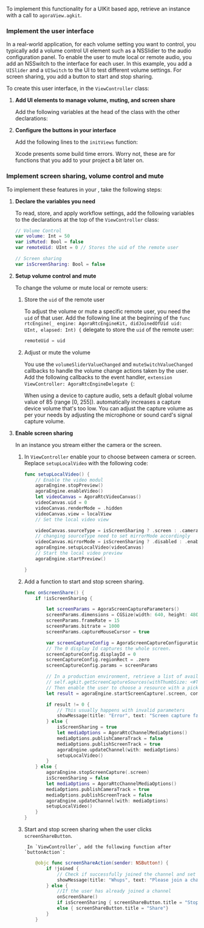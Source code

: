 

<PlatformWrapper platform="macos">

To implement this functionality for a UIKit based app, retrieve an <Vg k="ENGINE" /> instance with a call to `agoraView.agkit`.

### Implement the user interface

In a real-world application, for each volume setting you want to control, you typically add a volume control UI element such as a <Link target="_blank" to="https://developer.apple.com/documentation/appkit/nsslider">NSSlidier</Link> to the audio configuration panel. To enable the user to mute local or remote audio, you add an <Link target="_blank" to="https://developer.apple.com/documentation/appkit/nsswitch">NSSwitch</Link> to the interface for each user. In this example, you add a `UISlider` and a `UISwitch` to the UI to test different volume settings. For screen sharing, you add a button to start and stop sharing.

To create this user interface, in the `ViewController` class:

1. **Add UI elements to manage volume,  muting, and screen share**

    Add the following variables at the head of the class with the other declarations:

    <CreateUI />

1. **Configure the buttons in your interface**

    Add the following lines to the `initViews` function:

    <ConfigureButtons />

    Xcode presents some build time errors. Worry not, these are for functions that you add to your project a bit later on.



### Implement screen sharing, volume control and mute

To implement these features in your <Vpl k="CLIENT" />, take the following steps:

1. **Declare the variables you need**

    To read, store, and apply workflow settings, add the following variables to the declarations at the top of the `ViewController` class:

    ```swift
    // Volume Control
    var volume: Int = 50
    var isMuted: Bool = false
    var remoteUid: UInt = 0 // Stores the uid of the remote user

    // Screen sharing
    var isScreenSharing: Bool = false
    ```

1. **Setup volume control and mute**

    To change the volume or mute local or remote users:

    1. Store the `uid` of the remote user

        To adjust the volume or mute a specific remote user, you need the `uid` of that user. Add the following line at the beginning of the `func rtcEngine(_ engine: AgoraRtcEngineKit, didJoinedOfUid uid: UInt, elapsed: Int) {` delegate to store the `uid` of the remote user:

        ```swift
        remoteUid = uid
        ```

    2. Adjust or mute the volume

        You use the `volumeSliderValueChanged` and `muteSwitchValueChanged` callbacks to handle the volume change actions taken by the user. Add the following callbacks to the <Vg k="ENGINE" /> event handler, `extension ViewController: AgoraRtcEngineDelegate {`:

        <AdjustMuteVolume />

        When using a device to capture audio, <Vg k="VSDK" /> sets a default global volume value of 85 (range [0, 255]). <Vg k="VSDK" /> automatically increases a capture device volume that's too low. You can adjust the capture volume as per your needs by adjusting the microphone or sound card's signal capture volume.

1. **Enable screen sharing**

    In an  <Vg k="ENGINE" /> instance you stream either the camera or the screen.

    1. In `ViewController` enable your <Vg k="ENGINE" /> to choose between camera or screen. Replace `setupLocalVideo` with the following code:

        ```swift
        func setupLocalVideo() {
            // Enable the video modul
            agoraEngine.stopPreview()
            agoraEngine.enableVideo()
            let videoCanvas = AgoraRtcVideoCanvas()
            videoCanvas.uid = 0
            videoCanvas.renderMode = .hidden
            videoCanvas.view = localView
            // Set the local video view

            videoCanvas.sourceType = isScreenSharing ? .screen : .camera
            // changing sourceType need to set mirrorMode accordingly
            videoCanvas.mirrorMode = isScreenSharing ? .disabled : .enabled
            agoraEngine.setupLocalVideo(videoCanvas)
            // Start the local video preview
            agoraEngine.startPreview()

        }
        ```

    1. Add a function to start and stop screen sharing.

        ```swift
        func onScreenShare() {
            if !isScreenSharing {

                let screenParams = AgoraScreenCaptureParameters()
                screenParams.dimensions = CGSize(width: 640, height: 480)
                screenParams.frameRate = 15
                screenParams.bitrate = 1000
                screenParams.captureMouseCursor = true

                var screenCaptureConfig = AgoraScreenCaptureConfiguration()
                // The 0 display Id captures the whole screen.
                screenCaptureConfig.displayId = 0
                screenCaptureConfig.regionRect = .zero
                screenCaptureConfig.params = screenParams

                // In a production environment, retrieve a list of available resources using:
                // self.agkit.getScreenCaptureSources(withThumbSize: <#T##NSSize#>, iconSize: <#T##NSSize#>, includeScreen: <#T##Bool#>)
                // Then enable the user to choose a resource with a picker.
                let result = agoraEngine.startScreenCapture(.screen, config: screenCaptureConfig)

                if result != 0 {
                    // This usually happens with invalid parameters
                    showMessage(title: "Error", text: "Screen capture failed")
                } else {
                    isScreenSharing = true
                    let mediaOptions = AgoraRtcChannelMediaOptions()
                    mediaOptions.publishCameraTrack = false
                    mediaOptions.publishScreenTrack = true
                    agoraEngine.updateChannel(with: mediaOptions)
                    setupLocalVideo()
                }
            } else {
                agoraEngine.stopScreenCapture(.screen)
                isScreenSharing = false
                let mediaOptions = AgoraRtcChannelMediaOptions()
                mediaOptions.publishCameraTrack = true
                mediaOptions.publishScreenTrack = false
                agoraEngine.updateChannel(with: mediaOptions)
                setupLocalVideo()
            }
        }
        ```

    1. Start and stop screen sharing when the user clicks `screenShareButton`.

            In `ViewController`, add the following function after `buttonAction`:

        ``` swift
            @objc func screenShareAction(sender: NSButton!) {
                if !joined {
                    // Check if successfully joined the channel and set button title accordingly
                    showMessage(title: "Whups", text: "Please join a channel before trying to share your screen")
                } else {
                    //If the user has already joined a channel
                    onScreenShare()
                    if isScreenSharing { screenShareButton.title = "Stop" }
                    else { screenShareButton.title = "Share"}
                }
            }
        ```


</PlatformWrapper>